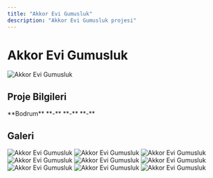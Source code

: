 ```yaml
---
title: "Akkor Evi Gumusluk"
description: "Akkor Evi Gumusluk projesi"
---
```


# Akkor Evi Gumusluk

<Frame>
  <img src="https://res.cloudinary.com/dcc07g3za/image/upload/v1758147881/hmderd_final_1.jpg" alt="Akkor Evi Gumusluk" />
</Frame>

## Proje Bilgileri

<CardGroup cols={2}>
  <Card title="Konum" icon="location-dot">
    **Bodrum**
  </Card>
  <Card title="Yıl" icon="calendar">
    **-**
  </Card>
  <Card title="Tip" icon="building">
    **-**
  </Card>
  <Card title="Durum" icon="check">
    **-**
  </Card>
</CardGroup>

## Galeri

<CardGroup cols={3}>
  <Card>
    <Frame>
      <img src="https://res.cloudinary.com/dcc07g3za/image/upload/v1758147881/hmderd_final_1.jpg" alt="Akkor Evi Gumusluk" />
    </Frame>
  </Card>
  <Card>
    <Frame>
      <img src="https://res.cloudinary.com/dcc07g3za/image/upload/v1758147884/hmderd_final_2.jpg" alt="Akkor Evi Gumusluk" />
    </Frame>
  </Card>
  <Card>
    <Frame>
      <img src="https://res.cloudinary.com/dcc07g3za/image/upload/v1758147887/hmderd_final_6.jpg" alt="Akkor Evi Gumusluk" />
    </Frame>
  </Card>
  <Card>
    <Frame>
      <img src="https://res.cloudinary.com/dcc07g3za/image/upload/v1758147888/hmderd_final_5.jpg" alt="Akkor Evi Gumusluk" />
    </Frame>
  </Card>
  <Card>
    <Frame>
      <img src="https://res.cloudinary.com/dcc07g3za/image/upload/v1758147890/hmderd_final_8.jpg" alt="Akkor Evi Gumusluk" />
    </Frame>
  </Card>
  <Card>
    <Frame>
      <img src="https://res.cloudinary.com/dcc07g3za/image/upload/v1758147891/hmderd_final_7.jpg" alt="Akkor Evi Gumusluk" />
    </Frame>
  </Card>
  <Card>
    <Frame>
      <img src="https://res.cloudinary.com/dcc07g3za/image/upload/v1758147892/hmderd_final_9.jpg" alt="Akkor Evi Gumusluk" />
    </Frame>
  </Card>
  <Card>
    <Frame>
      <img src="https://res.cloudinary.com/dcc07g3za/image/upload/v1758147894/zemin_kat_plani.jpg" alt="Akkor Evi Gumusluk" />
    </Frame>
  </Card>
  <Card>
    <Frame>
      <img src="https://res.cloudinary.com/dcc07g3za/image/upload/v1758147895/1_kat_plani.jpg" alt="Akkor Evi Gumusluk" />
    </Frame>
  </Card>
</CardGroup>
